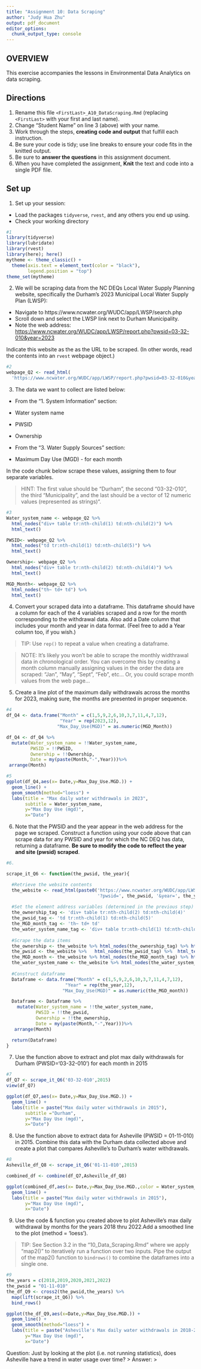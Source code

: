```yaml
---
title: "Assignment 10: Data Scraping"
author: "Judy Hua Zhu"
output: pdf_document
editor_options: 
  chunk_output_type: console
---
```


## OVERVIEW

This exercise accompanies the lessons in Environmental Data Analytics on data scraping. 

## Directions
1. Rename this file `<FirstLast>_A10_DataScraping.Rmd` (replacing `<FirstLast>` with your first and last name).
2. Change "Student Name" on line 3 (above) with your name.
3. Work through the steps, **creating code and output** that fulfill each instruction.
4. Be sure your code is tidy; use line breaks to ensure your code fits in the knitted output.
5. Be sure to **answer the questions** in this assignment document.
6. When you have completed the assignment, **Knit** the text and code into a single PDF file.


## Set up 
1. Set up your session:

* Load the packages `tidyverse`, `rvest`, and any others you end up using.
* Check your working directory

```r
#1 
library(tidyverse)
library(lubridate)
library(rvest)
library(here); here()
mytheme <- theme_classic() +
  theme(axis.text = element_text(color = "black"), 
        legend.position = "top")
theme_set(mytheme)
```

2. We will be scraping data from the NC DEQs Local Water Supply Planning website, specifically the Durham's 2023 Municipal Local Water Supply Plan (LWSP): 
 * Navigate to https://www.ncwater.org/WUDC/app/LWSP/search.php
 * Scroll down and select the LWSP link next to Durham Municipality. 
 * Note the web address: <https://www.ncwater.org/WUDC/app/LWSP/report.php?pwsid=03-32-010&year=2023>
 
Indicate this website as the as the URL to be scraped. (In other words, read the contents into an `rvest` webpage object.)

```r
#2 
webpage_Q2 <- read_html(
  'https://www.ncwater.org/WUDC/app/LWSP/report.php?pwsid=03-32-010&year=2023')
```

3. The data we want to collect are listed below:

* From the "1. System Information" section:
 * Water system name
 * PWSID
 * Ownership
 
* From the "3. Water Supply Sources" section:
 * Maximum Day Use (MGD) - for each month

In the code chunk below scrape these values, assigning them to four separate variables.

>HINT: The first value should be "Durham", the second "03-32-010", the third "Municipality", and the last should be a vector of 12 numeric values (represented as strings)".

```r
#3 
Water_system_name <- webpage_Q2 %>% 
  html_nodes("div+ table tr:nth-child(1) td:nth-child(2)") %>% 
  html_text()

PWSID<- webpage_Q2 %>% 
  html_nodes("td tr:nth-child(1) td:nth-child(5)") %>% 
  html_text()

Ownership<- webpage_Q2 %>% 
  html_nodes("div+ table tr:nth-child(2) td:nth-child(4)") %>% 
  html_text()

MGD_Month<- webpage_Q2 %>% 
  html_nodes("th~ td+ td") %>% 
  html_text()

```


4. Convert your scraped data into a dataframe. This dataframe should have a column for each of the 4 variables scraped and a row for the month corresponding to the withdrawal data. Also add a Date column that includes your month and year in data format. (Feel free to add a Year column too, if you wish.)

>TIP: Use `rep()` to repeat a value when creating a dataframe.

>NOTE: It's likely you won't be able to scrape the monthly widthrawal data in chronological order. You can overcome this by creating a month column manually assigning values in the order the data are scraped: "Jan", "May", "Sept", "Feb", etc... Or, you could scrape month values from the web page...

5. Create a line plot of the maximum daily withdrawals across the months for 2023, making sure, the months are presented in proper sequence.

```r
#4 
df_Q4 <- data.frame("Month" = c(1,5,9,2,6,10,3,7,11,4,7,12),
                    "Year" = rep(2023,12),
                   "Max_Day_Use(MGD)" = as.numeric(MGD_Month)) 

df_Q4 <- df_Q4 %>% 
  mutate(Water_system_name = !!Water_system_name,
         PWSID = !!PWSID,
         Ownership = !!Ownership,
         Date = my(paste(Month,"-",Year)))%>% 
 arrange(Month)

#5 
ggplot(df_Q4,aes(x= Date,y=Max_Day_Use.MGD.)) + 
  geom_line() + 
  geom_smooth(method="loess") +
  labs(title = "Max daily water withdrawals in 2023",
       subtitle = Water_system_name,
       y="Max Day Use (mgd)",
       x="Date")

```

6. Note that the PWSID and the year appear in the web address for the page we scraped. Construct a function using your code above that can scrape data for any PWSID and year for which the NC DEQ has data, returning a dataframe.
**Be sure to modify the code to reflect the year and site (pwsid) scraped**.

```r
#6. 

scrape_it_Q6 <- function(the_pwsid, the_year){

  #Retrieve the website contents 
  the_website <- read_html(paste0('https://www.ncwater.org/WUDC/app/LWSP/report.php', 
                                  '?pwsid=', the_pwsid, '&year=', the_year))
  
  #Set the element address variables (determined in the previous step)
  the_ownership_tag <- 'div+ table tr:nth-child(2) td:nth-child(4)'
  the_pwsid_tag <- 'td tr:nth-child(1) td:nth-child(5)'
  the_MGD_month_tag <- 'th~ td+ td'
  the_water_system_name_tag <- 'div+ table tr:nth-child(1) td:nth-child(2)'
  
  #Scrape the data items
  the_ownership <- the_website %>% html_nodes(the_ownership_tag) %>% html_text()
  the_pwsid <- the_website %>%   html_nodes(the_pwsid_tag) %>%  html_text()
  the_MGD_month <- the_website %>% html_nodes(the_MGD_month_tag) %>% html_text()
  the_water_system_name <- the_website %>% html_nodes(the_water_system_name_tag) %>% html_text()
  
  #Construct dataframe 
  Dataframe <- data.frame("Month" = c(1,5,9,2,6,10,3,7,11,4,7,12),
                      "Year" = rep(the_year,12),
                     "Max_Day_Use(MGD)" = as.numeric(the_MGD_month)) 

  Dataframe <- Dataframe %>% 
    mutate(Water_system_name = !!the_water_system_name,
           PWSID = !!the_pwsid,
           Ownership = !!the_ownership,
           Date = my(paste(Month,"-",Year)))%>% 
   arrange(Month)

  return(Dataframe)
}
```

7. Use the function above to extract and plot max daily withdrawals for Durham (PWSID='03-32-010') for each month in 2015

```r
#7 
df_Q7 <- scrape_it_Q6('03-32-010',2015)
view(df_Q7)

ggplot(df_Q7,aes(x= Date,y=Max_Day_Use.MGD.)) + 
  geom_line() +
  labs(title = paste("Max daily water withdrawals in 2015"),
       subtitle ="Durham",
       y="Max Day Use (mgd)",
       x="Date")
```

8. Use the function above to extract data for Asheville (PWSID = 01-11-010) in 2015. Combine this data with the Durham data collected above and create a plot that compares Asheville's to Durham's water withdrawals.

```r
#8 
Asheville_df_Q8 <- scrape_it_Q6('01-11-010',2015)

combined_df <- combine(df_Q7,Asheville_df_Q8)

ggplot(combined_df,aes(x= Date,y=Max_Day_Use.MGD.,color = Water_system_name)) + 
  geom_line() +
  labs(title = paste("Max daily water withdrawals in 2015"),
       y="Max Day Use (mgd)",
       x="Date")
```


9. Use the code & function you created above to plot Asheville's max daily withdrawal by months for the years 2018 thru 2022.Add a smoothed line to the plot (method = 'loess').

> TIP: See Section 3.2 in the "10_Data_Scraping.Rmd" where we apply "map2()" to iteratively run a function over two inputs. Pipe the output of the map2() function to `bindrows()` to combine the dataframes into a single one. 

```r
#9 
the_years = c(2018,2019,2020,2021,2022)
the_pwsid = "01-11-010"
the_df_Q9 <- cross2(the_pwsid,the_years) %>% 
  map(lift(scrape_it_Q6)) %>% 
  bind_rows()

ggplot(the_df_Q9,aes(x=Date,y=Max_Day_Use.MGD.)) + 
  geom_line() + 
  geom_smooth(method="loess") +
  labs(title = paste("Asheville's Max daily water withdrawals in 2018-2022"),
       y="Max Day Use (mgd)",
       x="Date")
```

Question: Just by looking at the plot (i.e. not running statistics), does Asheville have a trend in water usage over time?
> Answer:
>
